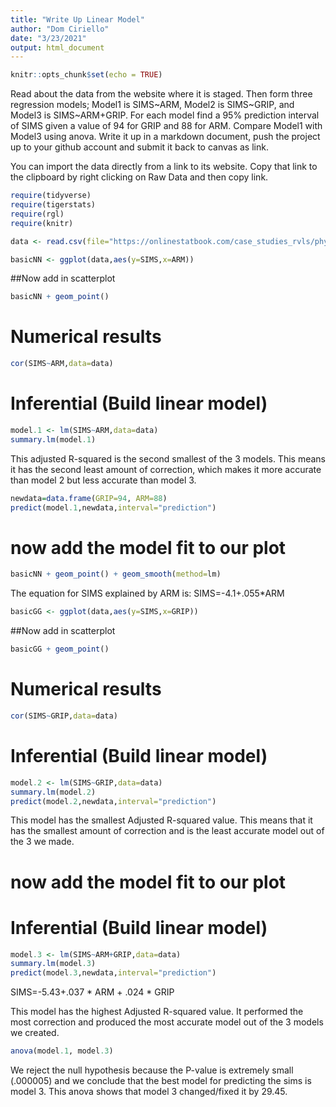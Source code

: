 ```yaml
---
title: "Write Up Linear Model"
author: "Dom Ciriello"
date: "3/23/2021"
output: html_document
---
```


```r
knitr::opts_chunk$set(echo = TRUE)
```

Read about the data from the website where it is staged.  Then form three regression models; Model1 is SIMS~ARM, Model2 is SIMS~GRIP, and Model3 is SIMS~ARM+GRIP. For each model find a 95% prediction interval of SIMS given a value of 94  for GRIP and 88 for ARM. Compare Model1 with Model3 using anova. Write it up in a markdown document, push the project up to your github account and submit it back to canvas as link. 



You can import the data directly from a link to its website.  Copy that link to the clipboard by right clicking on Raw Data and then copy link.

```r
require(tidyverse)
require(tigerstats)
require(rgl)
require(knitr)


```

```r
data <- read.csv(file="https://onlinestatbook.com/case_studies_rvls/physical_strength/data.txt",sep="",header=TRUE)
```

```r
basicNN <- ggplot(data,aes(y=SIMS,x=ARM))
```
##Now add in scatterplot

```r
basicNN + geom_point()
```


# Numerical results

```r
cor(SIMS~ARM,data=data)
``` 
# Inferential  (Build linear model)
  
```r
model.1 <- lm(SIMS~ARM,data=data)
summary.lm(model.1)
```
This adjusted R-squared is the second smallest of the 3 models. This means it has the second least amount of correction, which makes it more accurate than model 2 but less accurate than model 3.

```r
newdata=data.frame(GRIP=94, ARM=88)
predict(model.1,newdata,interval="prediction")
```


# now add the model fit to our plot
  
```r
basicNN + geom_point() + geom_smooth(method=lm)
``` 

The equation for SIMS explained by ARM is:
SIMS=-4.1+.055*ARM

```r
basicGG <- ggplot(data,aes(y=SIMS,x=GRIP))
```
##Now add in scatterplot

```r
basicGG + geom_point()
```


# Numerical results

```r
cor(SIMS~GRIP,data=data)
``` 
# Inferential  (Build linear model)
  
```r
model.2 <- lm(SIMS~GRIP,data=data)
summary.lm(model.2)
predict(model.2,newdata,interval="prediction")
```

This model has the smallest Adjusted R-squared value. This means that it has the smallest amount of correction and is the least accurate model out of the 3 we made.

# now add the model fit to our plot
  







# Inferential  (Build linear model)
  
```r
model.3 <- lm(SIMS~ARM+GRIP,data=data)
summary.lm(model.3)
predict(model.3,newdata,interval="prediction")
```
SIMS=-5.43+.037 * ARM + .024 * GRIP

This model has the highest Adjusted R-squared value. It performed the most correction and produced the most accurate model out of the 3 models we created.

```r
anova(model.1, model.3)
```

We reject the null hypothesis because the P-value is extremely small (.000005) and we conclude that the best model for predicting the sims is model 3. This anova shows that model 3 changed/fixed it by 29.45.